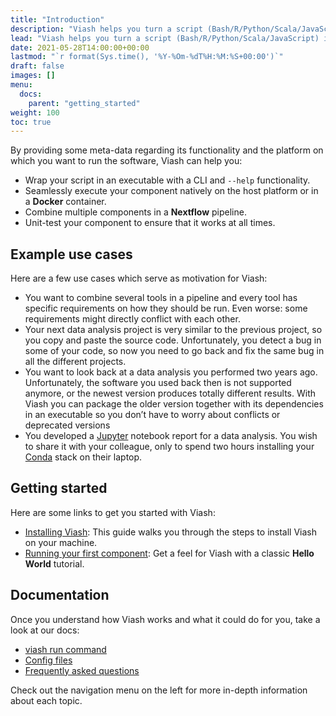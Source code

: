 ```yaml
---
title: "Introduction"
description: "Viash helps you turn a script (Bash/R/Python/Scala/JavaScript) into a reusable component."
lead: "Viash helps you turn a script (Bash/R/Python/Scala/JavaScript) into a reusable component."
date: 2021-05-28T14:00:00+00:00
lastmod: "`r format(Sys.time(), '%Y-%Om-%dT%H:%M:%S+00:00')`"
draft: false
images: []
menu:
  docs:
    parent: "getting_started"
weight: 100
toc: true
---
```



<!-- TODO: What is Viash if you would describe it in one or two sentences?
Viash is a ... -->


By providing some meta-data regarding its functionality and the platform on which you want to run the software, Viash can help you:

* Wrap your script in an executable with a CLI and `--help` functionality.
* Seamlessly execute your component natively on the host platform or in a **Docker** container.
* Combine multiple components in a **Nextflow** pipeline.
* Unit-test your component to ensure that it works at all times.

## Example use cases

Here are a few use cases which serve as motivation for Viash:

<!-- TODO: Rewrite use cases, the reason why Viash helps in those situations should be crystal clear to someone that has never seen Viash before, this part of the docs is presented before the installation after all. Ideally each of these should have "Viash can help here by../In this case, Viash can.../etc." -->

* You want to combine several tools in a pipeline and every tool has specific requirements on how they should be run. Even worse: some requirements might directly conflict with each other.
* Your next data analysis project is very similar to the previous project, so you copy and paste the source code. Unfortunately, you detect a bug in some of your code, so now you need to go back and fix the same bug in all the different projects. 
* You want to look back at a data analysis you performed two years ago. Unfortunately, the software you used back then is not supported anymore, or the newest version produces totally different results. With Viash you can package the older version together with its dependencies in an executable so you don't have to worry about conflicts or deprecated versions
* You developed a [Jupyter](https://jupyter.org/) notebook report for a data analysis. You wish to share it with your colleague, only to spend two hours installing your [Conda](https://docs.conda.io/) stack on their laptop.

## Getting started

Here are some links to get you started with Viash:

- [Installing Viash](/docs/getting_started/installation): This guide walks you through the steps to install Viash on your machine.
- [Running your first component](/docs/getting_started/what_is_a_viash_component): Get a feel for Viash with a classic **Hello World** tutorial.


## Documentation

Once you understand how Viash works and what it could do for you, take a look at our docs:

- [viash run command](/docs/reference_commands/run/)
- [Config files](/docs/reference_config/config/)
- [Frequently asked questions](/docs/help/frequently_asked_questions/)

Check out the navigation menu on the left for more in-depth information about each topic.
 
